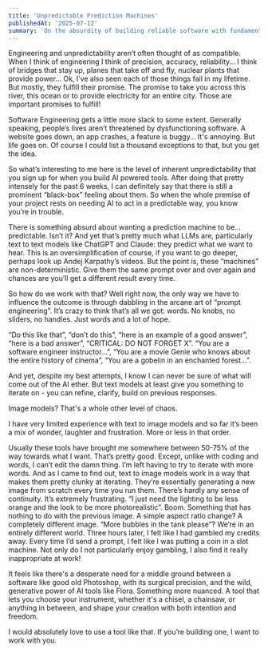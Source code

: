 ```yaml
---
title: 'Unpredictable Prediction Machines'
publishedAt: '2025-07-12'
summary: 'On the absurdity of building reliable software with fundamentally unreliable AI tools - and why prompt engineering feels like gambling.'
---
```


Engineering and unpredictability aren’t often thought of as compatible. When I think of engineering I think of precision, accuracy, reliability… I think of bridges that stay up, planes that take off and fly, nuclear plants that provide power… Ok, I’ve also seen each of those things fail in my lifetime. But mostly, they fulfill their promise. The promise to take you across this river, this ocean or to provide electricity for an entire city. Those are important promises to fulfill!

Software Engineering gets a little more slack to some extent. Generally speaking, people’s lives aren’t threatened by dysfunctioning software. A website goes down, an app crashes, a feature is buggy… It's annoying. But life goes on. Of course I could list a thousand exceptions to that, but you get the idea. 

So what’s interesting to me here is the level of inherent unpredictability that you sign up for when you build AI powered tools. After doing that pretty intensely for the past 6 weeks, I can definitely say that there is still a prominent “black-box” feeling about them. So when the whole premise of your project rests on needing AI to act in a predictable way, you know you’re in trouble. 

There is something absurd about wanting a prediction machine to be… predictable. Isn’t it? And yet that’s pretty much what LLMs are, particularly text to text models like ChatGPT and Claude: they predict what we want to hear. This is an oversimplification of course, if you want to go deeper, perhaps look up Andej Karpathy’s videos. But the point is, these “machines” are non-deterministic. Give them the same prompt over and over again and chances are you’ll get a different result every time.

So how do we work with that? Well right now, the only way we have to influence the outcome is through dabbling in the arcane art of “prompt engineering”. It’s crazy to think that’s all we got: words. No knobs, no sliders, no handles. Just words and a lot of hope.

“Do this like that”, “don’t do this”, “here is an example of a good answer”, “here is a bad answer”, “CRITICAL: DO NOT FORGET X”. “You are a software engineer instructor…”,  “You are a movie Genie who knows about the entire history of cinema”, “You are a gobelin in an enchanted forest…”. 

And yet, despite my best attempts, I know I can never be sure of what will come out of the AI ether. But text models at least give you something to iterate on - you can refine, clarify, build on previous responses.

Image models? That's a whole other level of chaos.

I have very limited experience with text to image models and so far it’s been a mix of wonder, laughter and frustration. More or less in that order.

Usually these tools have brought me somewhere between 50-75% of the way towards what I want. That’s pretty good. Except, unlike with coding and words, I can’t edit the damn thing. I’m left having to try to iterate with more words. And as I came to find out, text to image models work in a way that makes them pretty clunky at iterating. They’re essentially generating a new image from scratch every time you run them. There’s hardly any sense of continuity. It’s extremely frustrating. “I just need the lighting to be less orange and the look to be more photorealistic”. Boom. Something that has nothing to do with the previous image. A simple aspect ratio change? A completely different image. “More bubbles in the tank please”? We’re in an entirely different world. Three hours later, I felt like I had gambled my credits away. Every time I’d send a prompt, I felt like I was putting a coin in a slot machine. Not only do I not particularly enjoy gambling, I also find it really inappropriate at work!

It feels like there's a desperate need for a middle ground between a software like good old Photoshop, with its surgical precision, and the wild, generative power of AI tools like Flora. Something more nuanced. A tool that lets you choose your instrument, whether it's a chisel, a chainsaw, or anything in between, and shape your creation with both intention and freedom.

I would absolutely love to use a tool like that. If you’re building one, I want to work with you.
